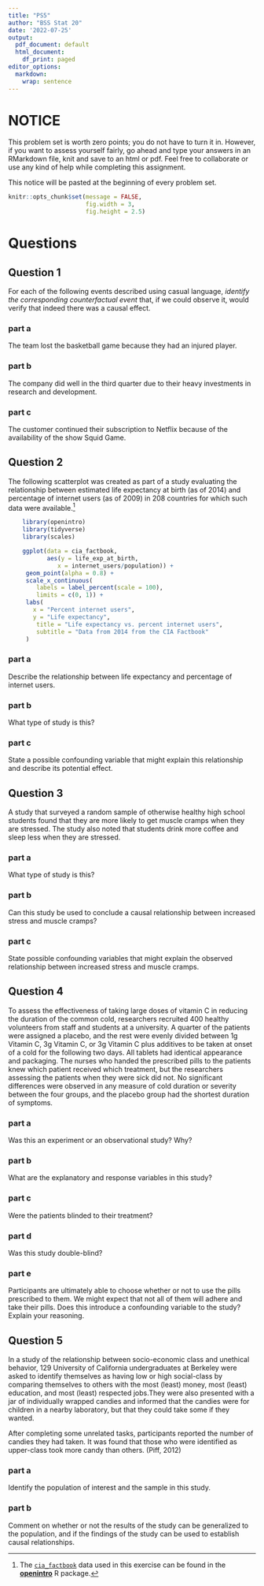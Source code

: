 ```yaml
---
title: "PS5"
author: "BSS Stat 20"
date: '2022-07-25'
output:
  pdf_document: default
  html_document:
    df_print: paged
editor_options: 
  markdown: 
    wrap: sentence
---
```


# NOTICE

This problem set is worth zero points; you do not have to turn it in.
However, if you want to assess yourself fairly, go ahead and type your answers in an RMarkdown file, knit and save to an html or pdf.
Feel free to collaborate or use any kind of help while completing this assignment.

This notice will be pasted at the beginning of every problem set.

```r
knitr::opts_chunk$set(message = FALSE,
                      fig.width = 3,
                      fig.height = 2.5)
```

# Questions

## Question 1

For each of the following events described using casual language, *identify the corresponding counterfactual event* that, if we could observe it, would verify that indeed there was a causal effect.

### part a

The team lost the basketball game because they had an injured player.

### part b

The company did well in the third quarter due to their heavy investments in research and development.

### part c

The customer continued their subscription to Netflix because of the availability of the show Squid Game.

## Question 2

The following scatterplot was created as part of a study evaluating the relationship between estimated life expectancy at birth (as of 2014) and percentage of internet users (as of 2009) in 208 countries for which such data were available.[^1]

[^1]: The [`cia_factbook`](http://openintrostat.github.io/openintro/reference/cia_factbook.html) data used in this exercise can be found in the [**openintro**](http://openintrostat.github.io/openintro) R package.

```r
    library(openintro)
    library(tidyverse)
    library(scales)

    ggplot(data = cia_factbook,
           aes(y = life_exp_at_birth,
              x = internet_users/population)) +
     geom_point(alpha = 0.8) +
     scale_x_continuous(
        labels = label_percent(scale = 100),
        limits = c(0, 1)) +
     labs(
       x = "Percent internet users",
       y = "Life expectancy",
        title = "Life expectancy vs. percent internet users", 
        subtitle = "Data from 2014 from the CIA Factbook"
     )
```


### part a

Describe the relationship between life expectancy and percentage of internet users.

### part b

What type of study is this?

### part c

State a possible confounding variable that might explain this relationship and describe its potential effect.

## Question 3

A study that surveyed a random sample of otherwise healthy high school students found that they are more likely to get muscle cramps when they are stressed.
The study also noted that students drink more coffee and sleep less when they are stressed.

### part a

What type of study is this?

### part b

Can this study be used to conclude a causal relationship between increased stress and muscle cramps?

### part c

State possible confounding variables that might explain the observed relationship between increased stress and muscle cramps.

## Question 4

To assess the effectiveness of taking large doses of vitamin C in reducing the duration of the common cold, researchers recruited 400 healthy volunteers from staff and students at a university.
A quarter of the patients were assigned a placebo, and the rest were evenly divided between 1g Vitamin C, 3g Vitamin C, or 3g Vitamin C plus additives to be taken at onset of a cold for the following two days.
All tablets had identical appearance and packaging.
The nurses who handed the prescribed pills to the patients knew which patient received which treatment, but the researchers assessing the patients when they were sick did not.
No significant differences were observed in any measure of cold duration or severity between the four groups, and the placebo group had the shortest duration of symptoms.

### part a

Was this an experiment or an observational study? Why?

### part b

What are the explanatory and response variables in this study?

### part c

Were the patients blinded to their treatment?

### part d
    
Was this study double-blind?

### part e

Participants are ultimately able to choose whether or not to use the pills prescribed to them. We might expect that not all of them will adhere and take their pills. Does this introduce a confounding variable to the study? Explain your reasoning.

## Question 5

In a study of the relationship between socio-economic class and unethical behavior, 129 University of California undergraduates at Berkeley were asked to identify themselves as having low or high social-class by comparing themselves to others with the most (least) money, most (least) education, and most (least) respected jobs.They were also presented with a jar of individually wrapped candies and informed that the candies were for children in a nearby laboratory, but that they could take some if they wanted.

After completing some unrelated tasks, participants reported the number of candies they had taken. It was found that those who were identified as upper-class took more candy than others. (Piff, 2012)
    
### part a

Identify the population of interest and the sample in this study.


### part b

Comment on whether or not the results of the study can be generalized to the population, and if the findings of the study can be used to establish causal relationships.
